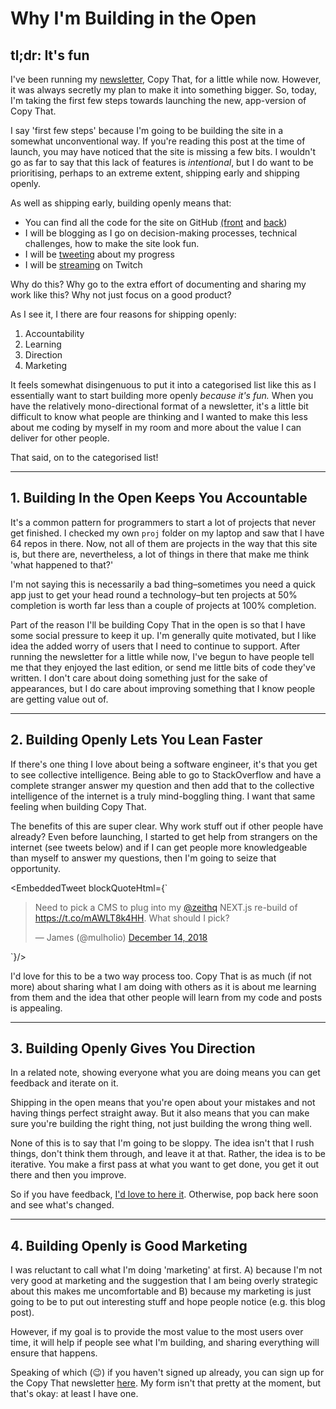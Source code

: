 
# Why I'm Building in the Open

## tl;dr: It's fun

I've been running my [newsletter](https://copythat.io/newsletter), Copy That, for a little while now. However, it was always secretly my plan to make it into something bigger. So, today, I'm taking the first few steps towards launching the new, app-version of Copy That.

I say 'first few steps' because I'm going to be building the site in a somewhat unconventional way. If you're reading this post at the time of launch, you may have noticed that the site is missing a few bits. I wouldn't go as far to say that this lack of features is *intentional*, but I do want to be prioritising, perhaps to an extreme extent, shipping early and shipping openly.

As well as shipping early, building openly means that:

- You can find all the code for the site on GitHub [(front](https://github.com/mulholio/copy-that-front) and [back](https://github.com/mulholio/copy-that-back))
- I will be blogging as I go on decision-making processes, technical challenges, how to make the site look fun.
- I will be [tweeting](https://twitter.com/mulholio) about my progress
- I will be [streaming](http://twitch.com/mulholio) on Twitch

Why do this? Why go to the extra effort of documenting and sharing my work like this? Why not just focus on a good product?

As I see it, I there are four reasons for shipping openly:

1. Accountability
2. Learning
3. Direction
4. Marketing

It feels somewhat disingenuous to put it into a categorised list like this as I essentially want to start building more openly *because it's fun.* When you have the relatively mono-directional format of a newsletter, it's a little bit difficult to know what people are thinking and I wanted to make this less about me coding by myself in my room and more about the value I can deliver for other people.

That said, on to the categorised list!

---

## 1. Building In the Open Keeps You Accountable

It's a common pattern for programmers to start a lot of projects that never get finished. I checked my own `proj` folder on my laptop and saw that I have 64 repos in there. Now, not all of them are projects in the way that this site is, but there are, nevertheless, a lot of things in there that make me think 'what happened to that?'

I'm not saying this is necessarily a bad thing–sometimes you need a quick app just to get your head round a technology–but ten projects at 50% completion is worth far less than a couple of projects at 100% completion.

Part of the reason I'll be building Copy That in the open is so that I have some social pressure to keep it up. I'm generally quite motivated, but I like idea the added worry of users that I need to continue to support. After running the newsletter for a little while now, I've begun to have people tell me that they enjoyed the last edition, or send me little bits of code they've written. I don't care about doing something just for the sake of appearances, but I do care about improving something that I know people are getting value out of.

---

## 2. Building Openly Lets You Lean Faster

If there's one thing I love about being a software engineer, it's that you get to see collective intelligence. Being able to go to StackOverflow and have a complete stranger answer my question and then add that to the collective intelligence of the internet is a truly mind-boggling thing. I want that same feeling when building Copy That.

The benefits of this are super clear. Why work stuff out if other people have already? Even before launching, I started to get help from strangers on the internet (see tweets below) and if I can get people more knowledgeable than myself to answer my questions, then I'm going to seize that opportunity.

<EmbeddedTweet blockQuoteHtml={`
<blockquote class="twitter-tweet" data-lang="en"><p lang="en" dir="ltr">Need to pick a CMS to plug into my <a href="https://twitter.com/zeithq?ref_src=twsrc%5Etfw">@zeithq</a> NEXT.js re-build of <a href="https://t.co/mAWLT8k4HH">https://t.co/mAWLT8k4HH</a>. What should I pick?</p>&mdash; James (@mulholio) <a href="https://twitter.com/mulholio/status/1073662913813143552?ref_src=twsrc%5Etfw">December 14, 2018</a></blockquote>
`}/>

I'd love for this to be a two way process too. Copy That is as much (if not more) about sharing what I am doing with others as it is about me learning from them and the idea that other people will learn from my code and posts is appealing.

---

## 3. Building Openly Gives You Direction

In a related note, showing everyone what you are doing means you can get feedback and iterate on it.

Shipping in the open means that you're open about your mistakes and not having things perfect straight away. But it also means that you can make sure you're building the right thing, not just building the wrong thing well.

None of this is to say that I'm going to be sloppy. The idea isn't that I rush things, don't think them through, and leave it at that. Rather, the idea is to be iterative. You make a first pass at what you want to get done, you get it out there and then you improve.

So if you have feedback, [I'd love to here it](mailto:james@copythat.io). Otherwise, pop back here soon and see what's changed.

---

## 4. Building Openly is Good Marketing

I was reluctant to call what I'm doing 'marketing' at first. A) because I'm not very good at marketing and the suggestion that I am being overly strategic about this makes me uncomfortable and B) because my marketing is just going to be to put out interesting stuff and hope people notice (e.g. this blog post).

However, if my goal is to provide the most value to the most users over time, it will help if people see what I'm building, and sharing everything will ensure that happens.

Speaking of which (😉) if you haven't signed up already, you can sign up for the Copy That newsletter [here](https://pages.convertkit.com/901126d022/14dd00220e). My form isn't that pretty at the moment, but that's okay: at least I have one.
